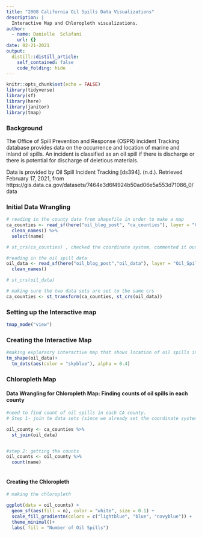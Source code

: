```yaml
---
title: "2008 California Oil Spills Data Visualizations"
description: |
  Interactive Map and Chloropleth visualizations.
author:
  - name: Danielle  Sclafani
    url: {}
date: 02-21-2021
output:
  distill::distill_article:
    self_contained: false
    code_folding: hide
---
```



```r
knitr::opts_chunk$set(echo = FALSE)
library(tidyverse)
library(sf)
library(here)
library(janitor)
library(tmap)
```

### Background

The Office of Spill Prevention and Response (OSPR) incident Tracking database provides data on the occurrence and location of marine and inland oil spills. An incident is classified as an oil spill if there is discharge or there is potential for discharge of deletious materials. 

Data is provided by Oil Spill Incident Tracking [ds394]. (n.d.). Retrieved February 17, 2021, from https://gis.data.ca.gov/datasets/7464e3d6f4924b50ad06e5a553d71086_0/data


### Initial Data Wrangling

```r

# reading in the county data from shapefile in order to make a map
ca_counties <- read_sf(here("oil_blog_post", "ca_counties"), layer = "CA_Counties_TIGER2016") %>% 
  clean_names() %>% 
  select(name)

# st_crs(ca_counties) , checked the coordinate system, commented it out for sake of cleanness

#reading in the oil spill data
oil_data <- read_sf(here("oil_blog_post","oil_data"), layer = "Oil_Spill_Incident_Tracking_%5Bds394%5D") %>% 
  clean_names()

# st_crs(oil_data)

# making sure the two data sets are set to the same crs
ca_counties <- st_transform(ca_counties, st_crs(oil_data))
```

### Setting up the Interactive map
```r
tmap_mode("view")
```

### Creating the Interactive Map
```r
#making exploraory interactive map that shows location of oil spills in california
tm_shape(oil_data)+
  tm_dots(aes(color = "skyblue"), alpha = 0.4)
```


### Chloropleth Map

#### Data Wrangling for Chloropleth Map: Finding counts of oil spills in each county

```r
#need to find count of oil spills in each CA county. 
# Step 1- join te data sets (since we already set the coordinate systems to match)

oil_county <- ca_counties %>% 
  st_join(oil_data)


#step 2: getting the counts
oil_counts <- oil_county %>% 
  count(name)
  
```


#### Creating the Chloropleth

```r
# making the chloropleth

ggplot(data = oil_counts) +
  geom_sf(aes(fill = n), color = "white", size = 0.1) +
  scale_fill_gradientn(colors = c("lightblue", "blue", "navyblue")) +
  theme_minimal()+
  labs( fill = "Number of Oil Spills")
```

